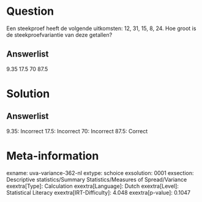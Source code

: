 Question
========

Een steekproef heeft de volgende uitkomsten: 12, 31, 15, 8, 24. Hoe
groot is de steekproefvariantie van deze getallen?

Answerlist
----------

9.35
17.5
70
87.5

Solution
========

Answerlist
----------

9.35: Incorrect
17.5: Incorrect
70: Incorrect
87.5: Correct

Meta-information
================
exname: uva-variance-362-nl
extype: schoice
exsolution: 0001
exsection: Descriptive statistics/Summary Statistics/Measures of Spread/Variance
exextra[Type]: Calculation
exextra[Language]: Dutch
exextra[Level]: Statistical Literacy
exextra[IRT-Difficulty]: 4.048
exextra[p-value]: 0.1047
